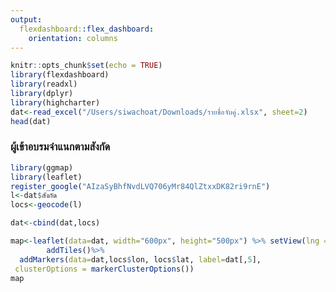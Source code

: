```yaml
---
output: 
  flexdashboard::flex_dashboard:
    orientation: columns
---
```



```r
knitr::opts_chunk$set(echo = TRUE)
library(flexdashboard)
library(readxl)
library(dplyr)
library(highcharter)
dat<-read_excel("/Users/siwachoat/Downloads/รายชื่อจับคู่.xlsx", sheet=2) 
head(dat)
```


### ผู้เข้าอบรมจำแนกตามสังกัด

```r
library(ggmap)
library(leaflet)
register_google("AIzaSyBhfNvdLVQ706yMr84QlZtxxDK82ri9rnE")
l<-dat$สังกัด
locs<-geocode(l)

dat<-cbind(dat,locs)

map<-leaflet(data=dat, width="600px", height="500px") %>% setView(lng = 100.50144, lat = 13.75398, zoom = 6)%>%
        addTiles()%>%
  addMarkers(data=dat,locs$lon, locs$lat, label=dat[,5],
 clusterOptions = markerClusterOptions())
map
```


